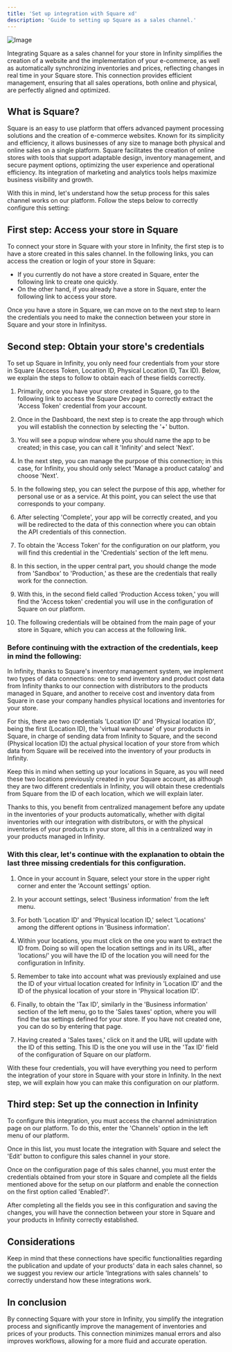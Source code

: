 ```yaml
---
title: 'Set up integration with Square xd'
description: 'Guide to setting up Square as a sales channel.'
---
```


![Image](/images/squareup.png)

Integrating Square as a sales channel for your store in Infinity simplifies the creation of a website and the implementation of your e-commerce, as well as automatically synchronizing inventories and prices, reflecting changes in real time in your Square store. This connection provides efficient management, ensuring that all sales operations, both online and physical, are perfectly aligned and optimized.
 
## What is Square?

Square is an easy to use platform that offers advanced payment processing solutions and the creation of e-commerce websites. Known for its simplicity and efficiency, it allows businesses of any size to manage both physical and online sales on a single platform. Square facilitates the creation of online stores with tools that support adaptable design, inventory management, and secure payment options, optimizing the user experience and operational efficiency. Its integration of marketing and analytics tools helps maximize business visibility and growth.

With this in mind, let's understand how the setup process for this sales channel works on our platform. Follow the steps below to correctly configure this setting:

## First step: Access your store in Square

To connect your store in Square with your store in Infinity, the first step is to have a store created in this sales channel. In the following links, you can access the creation or login of your store in Square:

- If you currently do not have a store created in Square, enter the following link to create one quickly.
- On the other hand, if you already have a store in Square, enter the following link to access your store.

Once you have a store in Square, we can move on to the next step to learn the credentials you need to make the connection between your store in Square and your store in Infinityss.

## Second step: Obtain your store's credentials

To set up Square in Infinity, you only need four credentials from your store in Square (Access Token, Location ID, Physical Location ID, Tax ID). Below, we explain the steps to follow to obtain each of these fields correctly.

1. Primarily, once you have your store created in Square, go to the following link to access the Square Dev page to correctly extract the 'Access Token' credential from your account.

2. Once in the Dashboard, the next step is to create the app through which you will establish the connection by selecting the '+' button.

3. You will see a popup window where you should name the app to be created; in this case, you can call it 'Infinity' and select 'Next'.

4. In the next step, you can manage the purpose of this connection; in this case, for Infinity, you should only select 'Manage a product catalog' and choose 'Next'.

5. In the following step, you can select the purpose of this app, whether for personal use or as a service. At this point, you can select the use that corresponds to your company.

6. After selecting 'Complete', your app will be correctly created, and you will be redirected to the data of this connection where you can obtain the API credentials of this connection.

7. To obtain the 'Access Token' for the configuration on our platform, you will find this credential in the 'Credentials' section of the left menu.

8. In this section, in the upper central part, you should change the mode from 'Sandbox' to 'Production,' as these are the credentials that really work for the connection.

9. With this, in the second field called 'Production Access token,' you will find the 'Access token' credential you will use in the configuration of Square on our platform.

10. The following credentials will be obtained from the main page of your store in Square, which you can access at the following link.


### Before continuing with the extraction of the credentials, keep in mind the following:

In Infinity, thanks to Square's inventory management system, we implement two types of data connections: one to send inventory and product cost data from Infinity thanks to our connection with distributors to the products managed in Square, and another to receive cost and inventory data from Square in case your company handles physical locations and inventories for your store.

For this, there are two credentials 'Location ID' and 'Physical location ID', being the first (Location ID), the 'virtual warehouse' of your products in Square, in charge of sending data from Infinity to Square, and the second (Physical location ID) the actual physical location of your store from which data from Square will be received into the inventory of your products in Infinity.

Keep this in mind when setting up your locations in Square, as you will need these two locations previously created in your Square account, as although they are two different credentials in Infinity, you will obtain these credentials from Square from the ID of each location, which we will explain later.

Thanks to this, you benefit from centralized management before any update in the inventories of your products automatically, whether with digital inventories with our integration with distributors, or with the physical inventories of your products in your store, all this in a centralized way in your products managed in Infinity.

### With this clear, let's continue with the explanation to obtain the last three missing credentials for this configuration.

1. Once in your account in Square, select your store in the upper right corner and enter the 'Account settings' option.

2. In your account settings, select 'Business information' from the left menu.

3. For both 'Location ID' and 'Physical location ID,' select 'Locations' among the different options in 'Business information'.

4. Within your locations, you must click on the one you want to extract the ID from. Doing so will open the location settings and in its URL, after 'locations/' you will have the ID of the location you will need for the configuration in Infinity.

5. Remember to take into account what was previously explained and use the ID of your virtual location created for Infinity in 'Location ID' and the ID of the physical location of your store in 'Physical location ID'.

6. Finally, to obtain the 'Tax ID', similarly in the 'Business information' section of the left menu, go to the 'Sales taxes' option, where you will find the tax settings defined for your store. If you have not created one, you can do so by entering that page.

7. Having created a 'Sales taxes,' click on it and the URL will update with the ID of this setting. This ID is the one you will use in the 'Tax ID' field of the configuration of Square on our platform.

With these four credentials, you will have everything you need to perform the integration of your store in Square with your store in Infinity. In the next step, we will explain how you can make this configuration on our platform.

## Third step: Set up the connection in Infinity

To configure this integration, you must access the channel administration page on our platform. To do this, enter the 'Channels' option in the left menu of our platform.

Once in this list, you must locate the integration with Square and select the 'Edit' button to configure this sales channel in your store.

Once on the configuration page of this sales channel, you must enter the credentials obtained from your store in Square and complete all the fields mentioned above for the setup on our platform and enable the connection on the first option called 'Enabled?'.

After completing all the fields you see in this configuration and saving the changes, you will have the connection between your store in Square and your products in Infinity correctly established.

## Considerations

Keep in mind that these connections have specific functionalities regarding the publication and update of your products' data in each sales channel, so we suggest you review our article 'Integrations with sales channels' to correctly understand how these integrations work.

## In conclusion

By connecting Square with your store in Infinity, you simplify the integration process and significantly improve the management of inventories and prices of your products. This connection minimizes manual errors and also improves workflows, allowing for a more fluid and accurate operation.